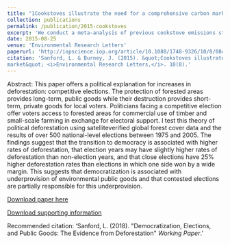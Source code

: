 ```yaml
---
title: "1Cookstoves illustrate the need for a comprehensive carbon market"
collection: publications
permalink: /publication/2015-cookstoves
excerpt: 'We conduct a meta-analysis of previous cookstove emissions studies to improve greenhouse gas emission estimates of different stove classes and use this to show that incentive structures provided by current carbon markets promote stoves that have a larger greenhouse gas footprint.'
date: 2015-08-25
venue: 'Environmental Research Letters'
paperurl: 'http://iopscience.iop.org/article/10.1088/1748-9326/10/8/084026/meta'
citation: 'Sanford, L. & Burney, J. (2015). &quot;Cookstoves illustrate the need for a comprehensive carbon
market&quot; <i>Environmental Research Letters,</i>. 10(8).'
---
```

Abstract:
This paper offers a political explanation for increases in deforestation: competitive elections. The protection of forested areas provides long-term, public goods while their destruction provides short-term, private goods for local voters. Politicians facing a competitive election offer voters access to forested areas for commercial use of timber and small-scale farming in exchange for electoral support. I test this theory of political deforestation using satelliteverified global forest cover data and the results of over 500 national-level elections between 1975 and 2005. The findings suggest that the transition to democracy is associated with higher rates of deforestation, that election years may have slightly higher rates of deforestation than non-election years, and that close elections have 25% higher deforestation rates than elections in which one side won by a wide margin. This suggests that democratization is associated with underprovision of environmental public goods and that contested elections are partially responsible for this underprovision.

[Download paper here](https://github.com/lcsanford/lcsanford.github.io/blob/master/files/Elections_Working.pdf)

[Download supporting information](https://github.com/lcsanford/lcsanford.github.io/blob/master/files/Supporting_Information.pdf)

Recommended citation: 'Sanford, L. (2018). &quot;Democratization, Elections, and Public Goods: The Evidence from Deforestation&quot; <i>Working Paper</i>.'
